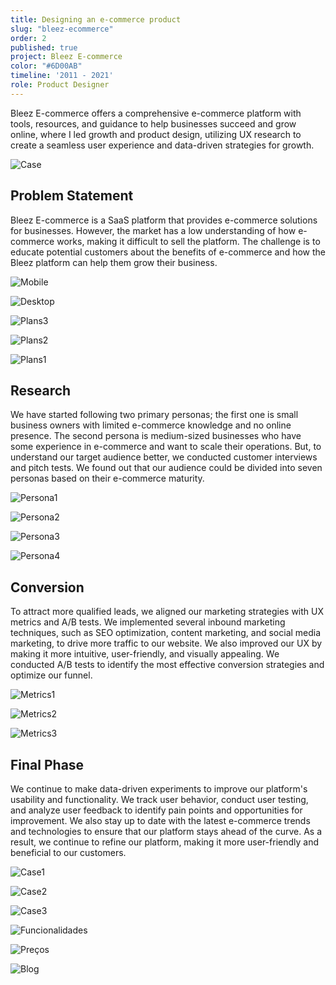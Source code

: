 ```yaml
---
title: Designing an e-commerce product
slug: "bleez-ecommerce"
order: 2
published: true
project: Bleez E-commerce
color: "#6D00AB"
timeline: '2011 - 2021'
role: Product Designer
---
```

<div class="text">

<p>Bleez E-commerce offers a comprehensive e-commerce platform with tools, resources, and guidance to help businesses succeed and grow online, where I led growth and product design, utilizing UX research to create a seamless user experience and data-driven strategies for growth.</p>

</div>

![Case](case/cover.png)

## Problem Statement

<p class="text">Bleez E-commerce is a SaaS platform that provides e-commerce solutions for businesses. However, the market has a low understanding of how e-commerce works, making it difficult to sell the platform. The challenge is to educate potential customers about the benefits of e-commerce and how the Bleez platform can help them grow their business.</p>

<div class="gallery gallery-narrow">

![Mobile](case/bleez-case-home-mobile.png)

![Desktop](case/bleez-case-home.png)

</div>

<div class="gallery">

![Plans3](case/bleez-plans3.png)

![Plans2](case/bleez-plans2.png)

![Plans1](case/bleez-plans1.png)

</div>

## Research

<p class="text">We have started following two primary personas; the first one is small business owners with limited e-commerce knowledge and no online presence. The second persona is medium-sized businesses who have some experience in e-commerce and want to scale their operations. But, to understand our target audience better, we conducted customer interviews and pitch tests. We found out that our audience could be divided into seven personas based on their e-commerce maturity.</p>

<div class="gallery">

![Persona1](case/bleez-persona-1.png)

![Persona2](case/bleez-persona-2.png)

![Persona3](case/bleez-persona-3.png)

![Persona4](case/bleez-persona-4.png)

</div>

## Conversion

<p class="text">To attract more qualified leads, we aligned our marketing strategies with UX metrics and A/B tests. We implemented several inbound marketing techniques, such as SEO optimization, content marketing, and social media marketing, to drive more traffic to our website. We also improved our UX by making it more intuitive, user-friendly, and visually appealing. We conducted A/B tests to identify the most effective conversion strategies and optimize our funnel.</p>

<div class="gallery">

![Metrics1](case/bleez-metrics-1.png)

![Metrics2](case/bleez-metrics-2.png)

![Metrics3](case/bleez-metrics-3.png)

</div>

## Final Phase

<p class="text">We continue to make data-driven experiments to improve our platform's usability and functionality. We track user behavior, conduct user testing, and analyze user feedback to identify pain points and opportunities for improvement. We also stay up to date with the latest e-commerce trends and technologies to ensure that our platform stays ahead of the curve. As a result, we continue to refine our platform, making it more user-friendly and beneficial to our customers.</p>

<div class="gallery">

![Case1](case/bleez-case-1.png)

![Case2](case/bleez-case-2.png)

![Case3](case/bleez-case-3.png)

</div>

<div class="gallery">

![Funcionalidades](case/bleez-funcionalidades.png)

![Preços](case/bleez-precos.png)

![Blog](case/bleez-blog.png)

</div>
